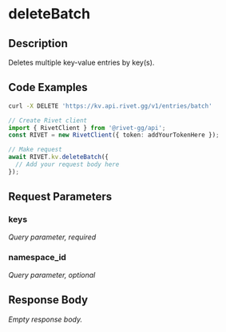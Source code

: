 

# deleteBatch

## Description

Deletes multiple key-value entries by key(s).


## Code Examples

<CodeGroup title='Request' tag='DELETE' label='https://kv.api.rivet.gg/v1/entries/batch'>

```bash {{ title: 'cURL' }}
curl -X DELETE 'https://kv.api.rivet.gg/v1/entries/batch'
```

```ts
// Create Rivet client
import { RivetClient } from '@rivet-gg/api';
const RIVET = new RivetClient({ token: addYourTokenHere });

// Make request
await RIVET.kv.deleteBatch({
  // Add your request body here
});
```

</CodeGroup>


## Request Parameters


### keys

_Query parameter, required_





### namespace_id

_Query parameter, optional_





## Response Body

_Empty response body._
